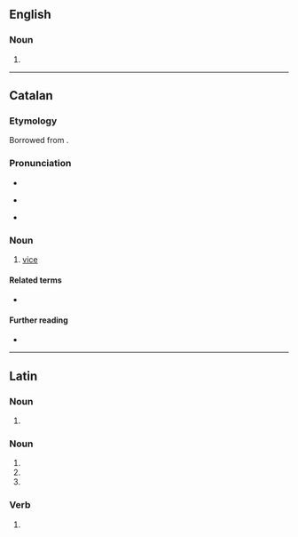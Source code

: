 {{also|viči}}
==English==

===Noun===
{{head|en|noun form}}

# {{plural of|en|vicus}}

----

==Catalan==

===Etymology===
Borrowed from {{bor|ca|la|vitium}}.

===Pronunciation===
* {{ca-IPA}}
* {{homophones|ca|bici}} {{q|Central}}
* {{rhymes|ca|isi|s=2}}

===Noun===
{{ca-noun|m}}

# [[vice]] {{gloss|bad habit}}

====Related terms====
* {{l|ca|viciós}}

====Further reading====
* {{R:IEC2}}

----

==Latin==

===Noun===
{{la-noun-form|vicī}}

# {{inflection of|la|vicis||dat|s}}

===Noun===
{{la-noun-form|vīcī}}

# {{inflection of|la|vīcus||nom|p}}
# {{inflection of|la|vīcus||gen|s}}
# {{inflection of|la|vīcus||voc|p}}

===Verb===
{{la-verb-form|vīcī}}

# {{inflection of|la|vincō||1|s|perf|act|indc|gloss=I have [[conquer]]ed}}